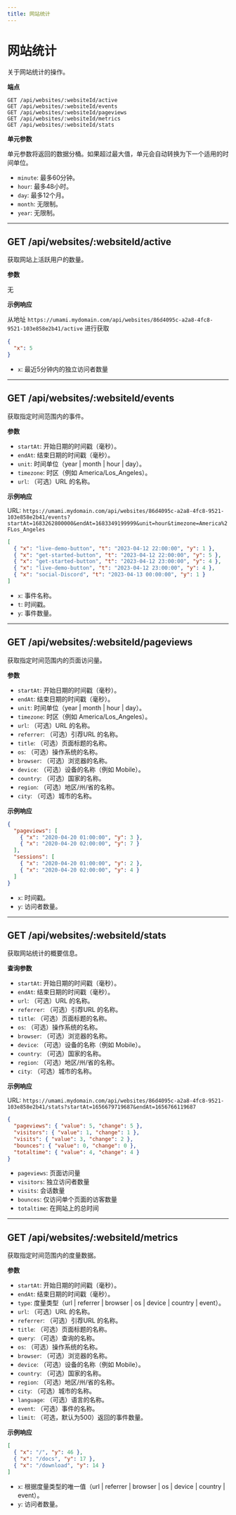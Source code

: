 ```yaml
---
title: 网站统计
---
```


# 网站统计

关于网站统计的操作。

**端点**

```text
GET /api/websites/:websiteId/active
GET /api/websites/:websiteId/events
GET /api/websites/:websiteId/pageviews
GET /api/websites/:websiteId/metrics
GET /api/websites/:websiteId/stats
```

**单元参数**

单元参数将返回的数据分桶。如果超过最大值，单元会自动转换为下一个适用的时间单位。

- `minute`: 最多60分钟。
- `hour`: 最多48小时。
- `day`: 最多12个月。
- `month`: 无限制。
- `year`: 无限制。

---

## GET /api/websites/:websiteId/active

获取网站上活跃用户的数量。

**参数**

无

**示例响应**

从地址 `https://umami.mydomain.com/api/websites/86d4095c-a2a8-4fc8-9521-103e858e2b41/active` 进行获取

```json
{
  "x": 5
}
```

- `x`: 最近5分钟内的独立访问者数量

---

## GET /api/websites/:websiteId/events

获取指定时间范围内的事件。

**参数**

- `startAt`: 开始日期的时间戳（毫秒）。
- `endAt`: 结束日期的时间戳（毫秒）。
- `unit`: 时间单位（year | month | hour | day）。
- `timezone`: 时区（例如 America/Los_Angeles）。
- `url`: （可选）URL 的名称。

**示例响应**

URL: `https://umami.mydomain.com/api/websites/86d4095c-a2a8-4fc8-9521-103e858e2b41/events?startAt=1683262800000&endAt=1683349199999&unit=hour&timezone=America%2FLos_Angeles`

```json
[
  { "x": "live-demo-button", "t": "2023-04-12 22:00:00", "y": 1 },
  { "x": "get-started-button", "t": "2023-04-12 22:00:00", "y": 5 },
  { "x": "get-started-button", "t": "2023-04-12 23:00:00", "y": 4 },
  { "x": "live-demo-button", "t": "2023-04-12 23:00:00", "y": 4 },
  { "x": "social-Discord", "t": "2023-04-13 00:00:00", "y": 1 }
]
```

- `x`: 事件名称。
- `t`: 时间戳。
- `y`: 事件数量。

---

## GET /api/websites/:websiteId/pageviews

获取指定时间范围内的页面访问量。

**参数**

- `startAt`: 开始日期的时间戳（毫秒）。
- `endAt`: 结束日期的时间戳（毫秒）。
- `unit`: 时间单位（year | month | hour | day）。
- `timezone`: 时区（例如 America/Los_Angeles）。
- `url`: （可选）URL 的名称。
- `referrer`: （可选）引荐URL 的名称。
- `title`: （可选）页面标题的名称。
- `os`: （可选）操作系统的名称。
- `browser`: （可选）浏览器的名称。
- `device`: （可选）设备的名称（例如 Mobile）。
- `country`: （可选）国家的名称。
- `region`: （可选）地区/州/省的名称。
- `city`: （可选）城市的名称。

**示例响应**

```json
{
  "pageviews": [
    { "x": "2020-04-20 01:00:00", "y": 3 },
    { "x": "2020-04-20 02:00:00", "y": 7 }
  ],
  "sessions": [
    { "x": "2020-04-20 01:00:00", "y": 2 },
    { "x": "2020-04-20 02:00:00", "y": 4 }
  ]
}
```

- `x`: 时间戳。
- `y`: 访问者数量。

---

## GET /api/websites/:websiteId/stats

获取网站统计的概要信息。

**查询参数**

- `startAt`: 开始日期的时间戳（毫秒）。
- `endAt`: 结束日期的时间戳（毫秒）。
- `url`: （可选）URL 的名称。
- `referrer`: （可选）引荐URL 的名称。
- `title`: （可选）页面标题的名称。
- `os`: （可选）操作系统的名称。
- `browser`: （可选）浏览器的名称。
- `device`: （可选）设备的名称（例如 Mobile）。
- `country`: （可选）国家的名称。
- `region`: （可选）地区/州/省的名称。
- `city`: （可选）城市的名称。

**示例响应**

URL: `https://umami.mydomain.com/api/websites/86d4095c-a2a8-4fc8-9521-103e858e2b41/stats?startAt=1656679719687&endAt=1656766119687`

```json
{
  "pageviews": { "value": 5, "change": 5 },
  "visitors": { "value": 1, "change": 1 },
  "visits": { "value": 3, "change": 2 },
  "bounces": { "value": 0, "change": 0 },
  "totaltime": { "value": 4, "change": 4 }
}
```

- `pageviews`: 页面访问量
- `visitors`: 独立访问者数量
- `visits`: 会话数量
- `bounces`: 仅访问单个页面的访客数量
- `totaltime`: 在网站上的总时间

---

## GET /api/websites/:websiteId/metrics

获取指定时间范围内的度量数据。

**参数**

- `startAt`: 开始日期的时间戳（毫秒）。
- `endAt`: 结束日期的时间戳（毫秒）。
- `type`: 度量类型（url | referrer | browser | os | device | country | event）。
- `url`: （可选）URL 的名称。
- `referrer`: （可选）引荐URL 的名称。
- `title`: （可选）页面标题的名称。
- `query`: （可选）查询的名称。
- `os`: （可选）操作系统的名称。
- `browser`: （可选）浏览器的名称。
- `device`: （可选）设备的名称（例如 Mobile）。
- `country`: （可选）国家的名称。
- `region`: （可选）地区/州/省的名称。
- `city`: （可选）城市的名称。
- `language`: （可选）语言的名称。
- `event`: （可选）事件的名称。
- `limit`: （可选，默认为500）返回的事件数量。

**示例响应**

```json
[
  { "x": "/", "y": 46 },
  { "x": "/docs", "y": 17 },
  { "x": "/download", "y": 14 }
]
```

- `x`: 根据度量类型的唯一值（url | referrer | browser | os | device | country | event）。
- `y`: 访问者数量。
